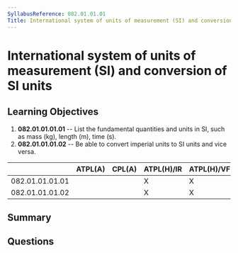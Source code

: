```yaml
---
SyllabusReference: 082.01.01.01
Title: International system of units of measurement (SI) and conversion of SI units
---
```


# International system of units of measurement (SI) and conversion of SI units

## Learning Objectives

1. **082.01.01.01.01** -- List the fundamental quantities and units in SI, such as
   mass (kg), length (m), time (s).
2. **082.01.01.01.02** -- Be able to convert imperial units to SI units and vice
   versa.

|                 | ATPL(A) | CPL(A) | ATPL(H)/IR | ATPL(H)/VFR | CPL(H) | IR  | CBIR(A) |
| --------------- | ------- | ------ | ---------- | ----------- | ------ | --- | ------- |
| 082.01.01.01.01 |         |        | X          | X           | X      |     |         |
| 082.01.01.01.02 |         |        | X          | X           | X      |     |         |

## Summary

## Questions
